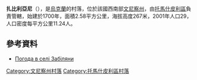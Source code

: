 {{coord|48|38|14|N|28|33|26|E|scale:30000|display=title}}

'''扎比利亞尼'''（{{lang-uk|Забіляни}}），是[[烏克蘭|烏克蘭]]的村落，位於該國西南部[[文尼察州|文尼察州]]，由[[托馬什皮利區|托馬什皮利區]]負責管轄，始建於1700年，面積2.58平方公里，海拔高度267米，2001年人口29，人口密度每平方公里11.24人。

==參考資料==
* [http://weather.in.ua/ua/vinnickaja/8012 Погода в селі Забіляни] {{Wayback|url=http://weather.in.ua/ua/vinnickaja/8012 |date=20111220061708 }}

[[Category:文尼察州村落|Category:文尼察州村落]]
[[Category:托馬什皮利區村落|Category:托馬什皮利區村落]]


{{Vinnytsia-geo-stub}}